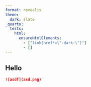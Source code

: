 ```yaml
---
format: revealjs
theme:
  dark: slate
_quarto:
  tests:
    html:
      ensureHtmlElements:
        - ["link[href*=\"-dark-\"]"]
        - []
---
```


## Hello

```markdown
![asdf](asd.png)
```
